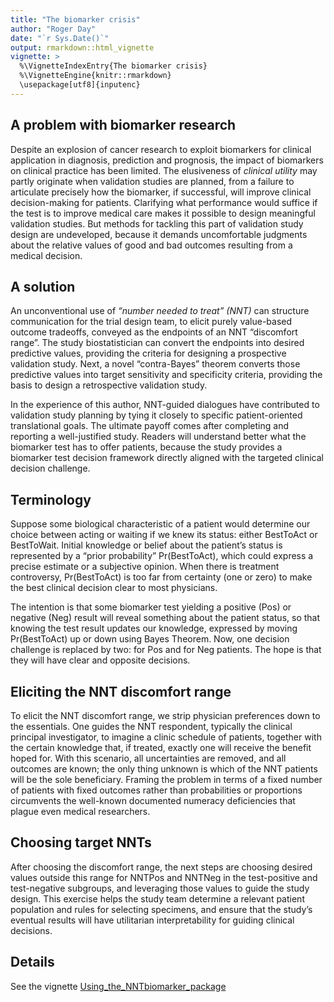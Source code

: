 ```yaml
---
title: "The biomarker crisis"
author: "Roger Day"
date: "`r Sys.Date()`"
output: rmarkdown::html_vignette
vignette: >
  %\VignetteIndexEntry{The biomarker crisis}
  %\VignetteEngine{knitr::rmarkdown}
  \usepackage[utf8]{inputenc}
---
```


## A problem with biomarker research

Despite an explosion of cancer research to exploit biomarkers for clinical application in diagnosis, prediction and prognosis, the impact of biomarkers on clinical practice has been limited. The elusiveness of *clinical utility* may partly originate when validation studies are planned, from a failure to articulate precisely how the biomarker, if successful, will improve clinical decision-making for patients. Clarifying what performance would suffice if the test is to improve medical care makes it possible to design meaningful validation studies. But methods for tackling this part of validation study design are undeveloped, because it demands uncomfortable judgments about the relative values of good and bad outcomes resulting from a medical decision.

## A solution

An unconventional use of *“number needed to treat” (NNT)* can structure communication for the trial design team, to elicit purely value-based outcome tradeoffs, conveyed as the endpoints of an NNT “discomfort range”. The study biostatistician can convert the endpoints into desired predictive values, providing the criteria for designing a prospective validation study. Next, a novel “contra-Bayes” theorem converts those predictive values into target sensitivity and specificity criteria, providing the basis to design a retrospective validation study. 

In the experience of this author, NNT-guided dialogues have contributed to validation study planning by tying it closely to specific patient-oriented translational goals. The ultimate payoff comes after completing and reporting a well-justified study. Readers will understand better what the biomarker test has to offer patients, because the study provides a biomarker test decision framework directly aligned with the targeted clinical decision challenge.

## Terminology 

Suppose some biological characteristic of a patient would determine our choice between acting or waiting if we knew its status: either BestToAct or BestToWait. Initial knowledge or belief about the patient’s status is represented by a “prior probability” Pr(BestToAct), which could express a precise estimate or a subjective opinion. When there is treatment controversy, Pr(BestToAct) is too far from certainty (one or zero) to make the best clinical decision clear to most physicians.  


The intention is that some biomarker test yielding a positive (Pos) or negative (Neg) result will reveal something about the patient status, so that knowing the test result updates our knowledge, expressed by moving Pr(BestToAct) up or down using Bayes Theorem.  Now, one decision challenge is replaced by two: for Pos and for Neg patients. The hope is that they will have clear and opposite decisions.


## Eliciting the NNT discomfort range


To elicit the NNT discomfort range, we strip physician preferences down to the essentials. One guides the NNT respondent, typically the clinical principal investigator, to imagine a clinic schedule of patients, together with the certain knowledge that, if treated, exactly one will receive the benefit hoped for. With this scenario, all uncertainties are removed, and all outcomes are known; the only thing unknown is which of the NNT patients will be the sole beneficiary. Framing the problem in terms of a fixed number of patients with fixed outcomes rather than probabilities or proportions circumvents the well-known documented numeracy deficiencies that plague even medical researchers. 

## Choosing target NNTs

After choosing the discomfort range, the next steps are choosing desired values outside this range for NNTPos and NNTNeg in the test-positive and test-negative subgroups, and leveraging those values to guide the study design. This exercise helps the study team determine a relevant patient population and rules for selecting specimens, and ensure that the study’s eventual results will have utilitarian interpretability for guiding clinical decisions.

## Details

See the vignette [Using_the_NNTbiomarker_package](../Using_the_NNTbiomarker_package.html)
